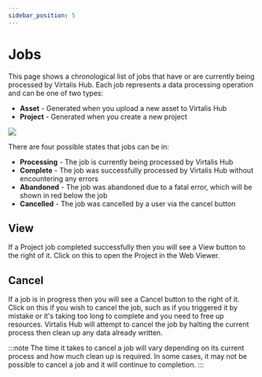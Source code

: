```yaml
---
sidebar_position: 5
---
```


# Jobs

This page shows a chronological list of jobs that have or are currently being processed by Virtalis Hub. Each job represents a data processing operation and can be one of two types: 

- **Asset** - Generated when you upload a new asset to Virtalis Hub
- **Project** - Generated when you create a new project

![](/img/virtalis-hub-and-web-viewer/jobs.png)

There are four possible states that jobs can be in:

- **Processing** - The job is currently being processed by Virtalis Hub
- **Complete** - The job was successfully processed by Virtalis Hub without encountering any errors
- **Abandoned** - The job was abandoned due to a fatal error, which will be shown in red below the job
- **Cancelled** - The job was cancelled by a user via the cancel button

## View

If a Project job completed successfully then you will see a View button to the right of it. Click on this to open the Project in the Web Viewer.

## Cancel

If a job is in progress then you will see a Cancel button to the right of it. Click on this if you wish to cancel the job, such as if you triggered it by mistake or it's taking too long to complete and you need to free up resources. Virtalis Hub will attempt to cancel the job by halting the current process then clean up any data already written.

:::note
The time it takes to cancel a job will vary depending on its current process and how much clean up is required. In some cases, it may not be possible to cancel a job and it will continue to completion.
:::
